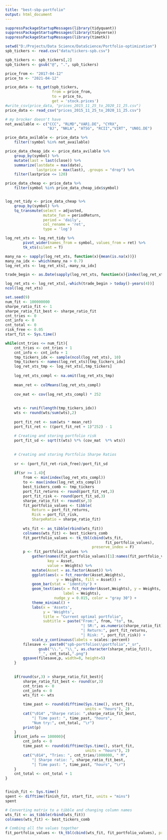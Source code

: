 ```yaml
---
title: "best-sbp-portfolio"
output: html_document
---
```


```r
suppressPackageStartupMessages(library(tidyquant))
suppressPackageStartupMessages(library(tidyverse))
suppressPackageStartupMessages(library(timetk))
```


```r
setwd("D:/Projects/Data Science/DataScience/Portfolio-optimization")
spb_tickers <- read.csv("data/tickers-spb.csv")

spb_tickers <- spb_tickers[,2]
spb_tickers <- gsub("@", ".", spb_tickers)

price_from <- "2017-04-12"
price_to <- "2021-04-12"

price_data <- tq_get(spb_tickers,
                     from = price_from,
                     to = price_to,
                     get = 'stock.prices')
#write_csv(price_data, "prices_2015_11_25_to_2020_11_25.csv")
price_data <- read_csv("prices_2015_11_25_to_2020_11_25.csv")
```


```r
# my brocker doesn't have
not_available <- c("CCC", "RLMD","VAR1.DE", "CYRX",
                   "BJ", "NKLA", "ATSG", "RCII","VIRT", "UN01.DE")

price_data_avilable <- price_data %>%
    filter(!symbol %in% not_available)

price_data_cheap_idx <- price_data_avilable %>%
    group_by(symbol) %>%
    mutate(last = last(close)) %>%
    summarize(lastdate = max(date), 
              lastprice = max(last), .groups = "drop") %>%
    filter(lastprice <= 120)

price_data_cheap <- price_data %>%
    filter(symbol %in% price_data_cheap_idx$symbol)


log_ret_tidy <- price_data_cheap %>%
    group_by(symbol) %>%
    tq_transmute(select = adjusted,
                 mutate_fun = periodReturn,
                 period = 'daily',
                 col_rename = 'ret',
                 type = 'log')

log_ret_xts <- log_ret_tidy %>%
        pivot_wider(names_from = symbol, values_from = ret) %>%
        tk_xts(silent = T)

many_na <- sapply(log_ret_xts, function(x){mean(is.na(x))})
many_na_idx <- which(many_na > 0.7)
log_ret_xts <- log_ret_xts[,-many_na_idx]

trade_begin <- as.Date(sapply(log_ret_xts, function(x){index(log_ret_xts)[min(which(!is.na(x)))]}))

log_ret_xts <- log_ret_xts[,-which(trade_begin > today()-years(4))]
ncol(log_ret_xts)
```


```r
set.seed(9)
num_fit <- 100000000
sharpe_ratio_fit <- 1
sharpe_ratio_fit_best <- sharpe_ratio_fit
cnt_tries <- 0
cnt_info <- 0
cnt_total <- 0
risk_free <- 0.05
start_fit <- Sys.time()

while(cnt_tries <= num_fit){
    cnt_tries <- cnt_tries + 1
    cnt_info <- cnt_info + 1
    tmp_tickers_idx <- sample(ncol(log_ret_xts), 10)
    tmp_tickers <- names(log_ret_xts)[tmp_tickers_idx]
    log_ret_xts_tmp <- log_ret_xts[,tmp_tickers]
    
    log_ret_xts_compl <- na.omit(log_ret_xts_tmp) 
    
    mean_ret <- colMeans(log_ret_xts_compl)
    
    cov_mat <- cov(log_ret_xts_compl) * 252
    
    
    wts <- runif(length(tmp_tickers_idx))
    wts <- round(wts/sum(wts),2)
    
    port_fit_ret <- sum(wts * mean_ret)
    port_fit_ret <- ((port_fit_ret + 1)^252) - 1
    
    # Creating and storing portfolio risk
    port_fit_sd <- sqrt(t(wts) %*% (cov_mat  %*% wts))
    
    
    # Creating and storing Portfolio Sharpe Ratios
    
    sr <- (port_fit_ret-risk_free)/port_fit_sd
    
    if(sr >= 1.4){
        from <- min(index(log_ret_xts_compl))
        to <- max(index(log_ret_xts_compl))
        best_tickers_comb <- tmp_tickers 
        port_fit_returns <- round(port_fit_ret,3)
        port_fit_risk <- round(port_fit_sd,3)
        sharpe_ratio_fit <- round(sr,3)
        fit_portfolio_values <- tibble(
            Return = port_fit_returns,
            Risk = port_fit_risk,
            SharpeRatio = sharpe_ratio_fit)
        
        wts_fit <- as_tibble(rbind(wts_fit))
        colnames(wts_fit) <- best_tickers_comb
        fit_portfolio_values <- tk_tbl(cbind(wts_fit,
                                             fit_portfolio_values),
                                       preserve_index = F)
        p <- fit_portfolio_values %>%
            gather(names(fit_portfolio_values)[1]:names(fit_portfolio_values)[length(names(fit_portfolio_values))-3], 
                   key = Asset,
                   value = Weights) %>%
            mutate(Asset = as.factor(Asset)) %>%
            ggplot(aes(x = fct_reorder(Asset,Weights), 
                       y = Weights, fill = Asset)) +
            geom_bar(stat = 'identity') +
            geom_text(aes(x = fct_reorder(Asset,Weights), y = Weights,
                          label = Weights), 
                      nudge_y = 0.015, color = "gray 30") +
            theme_minimal() +
            labs(x = 'Assets', 
                 y = 'Weights', 
                 title = "Current optimal portfolio",
                 subtitle = paste("From:", from, "to", to,
                                  "| SR:", as.numeric(sharpe_ratio_fit),
                                  "| Return:", port_fit_returns,
                                  "| Risk: ", port_fit_risk)) +
            scale_y_continuous(labels = scales::percent)
        filesave <- paste0("spb-portfolios\\portfolio","_sr",
               gsub("\\.", "\\_", as.character(sharpe_ratio_fit)),
               "_", cnt_total,".png")
        ggsave(filesave,p, width=8, height=5)
    }
    
    
    if(round(sr,3) > sharpe_ratio_fit_best){
        sharpe_ratio_fit_best <- round(sr,3)
        cnt_tries <- 0
        cnt_info <- 0
        wts_fit <- wts

        time_past <- round(difftime(Sys.time(), start_fit, 
                                    units = "hours"), 2)
        cat("\014" ,"Sharpe ratio: ",sharpe_ratio_fit_best,
            "| Time past: ", time_past, "hours", 
            "Num try:", cnt_total, "\r")
        print(p)
    }
    if(cnt_info == 100000){
        cnt_info <- 0
        time_past <- round(difftime(Sys.time(), start_fit, 
                                    units = "hours"), 2)
        cat("\014", "Tries: ", cnt_tries/1000000, " M", 
            "| Sharpe ratio: ", sharpe_ratio_fit_best, 
            "| Time past: ", time_past, "hours", "\r")
    }
    cnt_total <- cnt_total + 1
}


finish_fit <- Sys.time()
spent <- difftime(finish_fit, start_fit, units = "mins")
spent

# Converting matrix to a tibble and changing column names
wts_fit <- as_tibble(rbind(wts_fit))
colnames(wts_fit) <- best_tickers_comb

# Combing all the values together
fit_portfolio_values <- tk_tbl(cbind(wts_fit, fit_portfolio_values), preserve_index = F)
```
